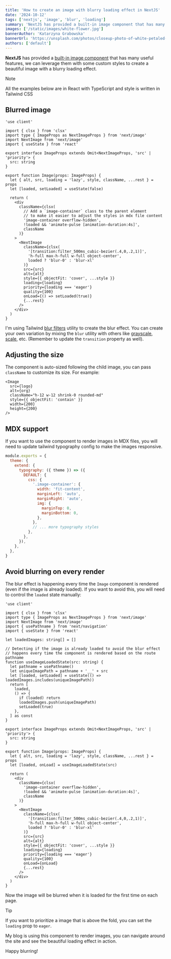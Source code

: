```yaml
---
title: 'How to create an image with blurry loading effect in NextJS'
date: '2024-10-12'
tags: ['nextjs', 'image', 'blur', 'loading']
summary: 'NextJS has provided a built-in image component that has many useful features, we can leverage them with some custom styles to create a beautiful image with a blurry loading effect.'
images: ['/static/images/white-flower.jpg']
bannerAuthor: 'Katarzyna Grabowska'
bannerUrl: 'https://unsplash.com/photos/closeup-photo-of-white-petaled-flowers-m8ayci69oWw'
authors: ['default']
---
```


**NextJS** has provided a [built-in image component](https://nextjs.org/docs/app/api-reference/components/image)
that has many useful features, we can leverage them with some custom styles to create a beautiful image with a blurry loading effect.

> [!NOTE]
> All the examples below are in React with TypeScript and style is written in Tailwind CSS

## Blurred image

```tsx:image.tsx
'use client'

import { clsx } from 'clsx'
import type { ImageProps as NextImageProps } from 'next/image'
import NextImage from 'next/image'
import { useState } from 'react'

export interface ImageProps extends Omit<NextImageProps, 'src' | 'priority'> {
  src: string
}

export function Image(props: ImageProps) {
  let { alt, src, loading = 'lazy', style, className, ...rest } = props
  let [loaded, setLoaded] = useState(false)

  return (
    <div
      className={clsx(
        // Add a `image-container` class to the parent element
        // to make it easier to adjust the styles in mdx file content
        'image-container overflow-hidden',
        !loaded && 'animate-pulse [animation-duration:4s]',
        className
      )}
    >
      <NextImage
        className={clsx(
          '[transition:filter_500ms_cubic-bezier(.4,0,.2,1)]',
          'h-full max-h-full w-full object-center',
          loaded ? 'blur-0' : 'blur-xl'
        )}
        src={src}
        alt={alt}
        style={{ objectFit: 'cover', ...style }}
        loading={loading}
        priority={loading === 'eager'}
        quality={100}
        onLoad={() => setLoaded(true)}
        {...rest}
      />
    </div>
  )
}
```

I'm using Tailwind [blur filters](https://tailwindcss.com/docs/blur) utility to create the blur effect.
You can create your own variation by mixing the `blur` utility with others like [grayscale](https://tailwindcss.com/docs/grayscale), [scale](https://tailwindcss.com/docs/scale), etc.
(Remember to update the `transition` property as well).

## Adjusting the size

The component is auto-sized following the child image, you can pass `className` to customize its size.
For example:

```tsx
<Image
  src={logo}
  alt={org}
  className="h-12 w-12 shrink-0 rounded-md"
  style={{ objectFit: 'contain' }}
  width={200}
  height={200}
/>
```

## MDX support

If you want to use the component to render images in MDX files, you will need to update tailwind typography config
to make the images responsive.

```js:tailwind.config.js
module.exports = {
  theme: {
    extend: {
      typography: ({ theme }) => ({
        DEFAULT: {
          css: {
            '.image-container': {
              width: 'fit-content',
              marginLeft: 'auto',
              marginRight: 'auto',
              img: {
                marginTop: 0,
                marginBottom: 0,
              },
            },
            // ... more typography styles
          },
        },
      }),
    },
  },
}
```

## Avoid blurring on every render

The blur effect is happening every time the `Image` component is rendered (even if the image is already loaded).
If you want to avoid this, you will need to control the `loaded` state manually:

```tsx:image.tsx {9-25,33} showLineNumbers
'use client'

import { clsx } from 'clsx'
import type { ImageProps as NextImageProps } from 'next/image'
import NextImage from 'next/image'
import { usePathname } from 'next/navigation'
import { useState } from 'react'

let loadedImages: string[] = []

// Detecting if the image is already loaded to avoid the blur effect
// happens every time the component is rendered based on the route pathname
function useImageLoadedState(src: string) {
  let pathname = usePathname()
  let uniqueImagePath = pathname + '__' + src
  let [loaded, setLoaded] = useState(() => loadedImages.includes(uniqueImagePath))
  return [
    loaded,
    () => {
      if (loaded) return
      loadedImages.push(uniqueImagePath)
      setLoaded(true)
    },
  ] as const
}

export interface ImageProps extends Omit<NextImageProps, 'src' | 'priority'> {
  src: string
}

export function Image(props: ImageProps) {
  let { alt, src, loading = 'lazy', style, className, ...rest } = props
  let [loaded, onLoad] = useImageLoadedState(src)

  return (
    <div
      className={clsx(
        'image-container overflow-hidden',
        !loaded && 'animate-pulse [animation-duration:4s]',
        className
      )}
    >
      <NextImage
        className={clsx(
          '[transition:filter_500ms_cubic-bezier(.4,0,.2,1)]',
          'h-full max-h-full w-full object-center',
          loaded ? 'blur-0' : 'blur-xl'
        )}
        src={src}
        alt={alt}
        style={{ objectFit: 'cover', ...style }}
        loading={loading}
        priority={loading === 'eager'}
        quality={100}
        onLoad={onLoad}
        {...rest}
      />
    </div>
  )
}
```

Now the image will be blurred when it is loaded for the first time on each page.

> [!TIP]
> If you want to prioritize a image that is above the fold, you can set the `loading` prop to `eager`.

My blog is using this component to render images, you can navigate around the site and see the beautiful loading effect in action.

Happy blurring! <Twemoji emoji="clinking-beer-mugs" />
